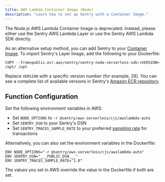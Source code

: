```yaml
---
title: AWS Lambda Container Image (Node)
description: "Learn how to set up Sentry with a Container Image."
---
```


<Alert level="warning" title="Deprecation Notice">

The Node.js AWS Lambda Container Image is deprecated.
Instead, please either use the <PlatformLink to="/layer/">Sentry AWS Lambda Layer</PlatformLink> or use the <PlatformLink to="/">Sentry AWS Lambda SDK</PlatformLink> directly.

</Alert>

As an alternative setup method, you can add Sentry to your [Container Image](https://docs.aws.amazon.com/lambda/latest/dg/images-create.html). To import Sentry's Layer Image, add the following to your Dockerfile:

```docker {tabTitle: Dockerfile}
COPY --from=public.ecr.aws/sentry/sentry-node-serverless-sdk:<VERSION> /opt/ /opt
```

Replace `VERSION` with a specific version number (for example, 28). You can see a complete list of available versions in Sentry's [Amazon ECR repository](https://gallery.ecr.aws/sentry/sentry-node-serverless-sdk).

## Function Configuration

Set the following environment variables in AWS:

- Set `NODE_OPTIONS` to `-r @sentry/aws-serverless/cjs/awslambda-auto`
- Set `SENTRY_DSN` to your Sentry's DSN
- Set `SENTRY_TRACES_SAMPLE_RATE` to your preferred [sampling rate](/platforms/python/configuration/sampling/#sampling-transaction-events) for transactions

Alternatively, you can also set the environment variables in the Dockerfile:

<SignInNote />

```docker {tabTitle: Dockerfile}
ENV NODE_OPTIONS="-r @sentry/aws-serverless/cjs/awslambda-auto"
ENV SENTRY_DSN="___PUBLIC_DSN___"
ENV SENTRY_TRACES_SAMPLE_RATE="1.0"
```

<Note>

The values you set in AWS override the value in the Dockerfile if both are set.

</Note>
